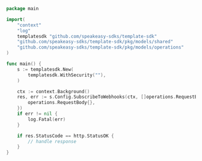 ```go SubscribeToWebhooks.go
package main

import(
	"context"
	"log"
	templatesdk "github.com/speakeasy-sdks/template-sdk"
	"github.com/speakeasy-sdks/template-sdk/pkg/models/shared"
	"github.com/speakeasy-sdks/template-sdk/pkg/models/operations"
)

func main() {
    s := templatesdk.New(
        templatesdk.WithSecurity(""),
    )

    ctx := context.Background()
    res, err := s.Config.SubscribeToWebhooks(ctx, []operations.RequestBody{
        operations.RequestBody{},
    })
    if err != nil {
        log.Fatal(err)
    }

    if res.StatusCode == http.StatusOK {
        // handle response
    }
}
```
